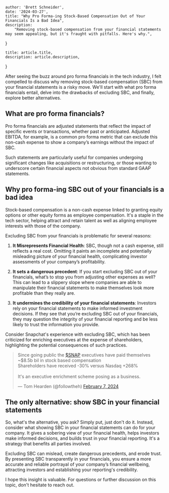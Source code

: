
    author: 'Brett Schneider',
    date: '2024-03-27',
    title: "Why Pro Forma-ing Stock-Based Compensation Out of Your Financials Is a Bad Idea",
    description:
        "Removing stock-based compensation from your financial statements may seem appealing, but it's fraught with pitfalls. Here's why.",
}

    title: article.title,
    description: article.description,
}


After seeing the buzz around pro forma financials in the tech industry, I felt
compelled to discuss why removing stock-based compensation (SBC) from your
financial statements is a risky move. We'll start with what pro forma financials
entail, delve into the drawbacks of excluding SBC, and finally, explore better
alternatives.

## What are pro forma financials?

Pro forma financials are adjusted statements that reflect the impact of specific
events or transactions, whether past or anticipated. Adjusted EBITDA, for
example, is a common pro forma metric that can exclude this non-cash expense to
show a company’s earnings without the impact of SBC.

Such statements are particularly useful for companies undergoing significant
changes like acquisitions or restructuring, or those wanting to underscore
certain financial aspects not obvious from standard GAAP statements.


## Why pro forma-ing SBC out of your financials is a bad idea

Stock-based compensation is a non-cash expense linked to granting equity options
or other equity forms as employee compensation. It's a staple in the tech
sector, helping attract and retain talent as well as aligning employee interests
with those of the company.

Excluding SBC from your financials is problematic for several reasons:

1. **It Misrepresents Financial Health**: SBC, though not a cash expense, still
   reflects a real cost. Omitting it paints an incomplete and potentially
   misleading picture of your financial health, complicating investor
   assessments of your company’s profitability.

2. **It sets a dangerous precedent**: If you start excluding SBC out of your
    financials, what’s to stop you from adjusting other expenses as well? This
    can lead to a slippery slope where companies are able to manipulate their
    financial statements to make themselves look more profitable than they
    really are.

3. **It undermines the credibility of your financial statements**: Investors
    rely on your financial statements to make informed investment decisions. If
    they see that you’re excluding SBC out of your financials, they may
    question the integrity of your financial reporting and be less likely to
    trust the information you provide.

Consider Snapchat's experience with excluding SBC, which has been criticized for
enriching executives at the expense of shareholders, highlighting the potential
consequences of such practices.

<blockquote class="twitter-tweet">
  <p lang="en" dir="ltr">
    Since going public the
    <a
      href="https://twitter.com/search?q=%24SNAP&amp;src=ctag&amp;ref_src=twsrc%5Etfw"
      >$SNAP</a>
    executives have paid themselves ~$8.5b bil in stock based compensation<br />Shareholders
    have received -30% versus Nasdaq +268%<br /><br />It&#39;s an executive
    enrichment scheme posing as a business.
  </p>
  &mdash; Tom Hearden (@followtheh)
  <a
    href="https://twitter.com/followtheh/status/1755236371155828737?ref_src=twsrc%5Etfw"
    >February 7, 2024</a>
</blockquote>
<script
  async
  src="https://platform.twitter.com/widgets.js"
  charset="utf-8"
></script>


## The only alternative: show SBC in your financial statements

So, what's the alternative, you ask? Simply put, just don't do it. Instead,
consider what showing SBC in your financial statements can do for your company.
It gives a sobering view of your financial health, helps investors make informed
decisions, and builds trust in your financial reporting. It's a strategy that
benefits all parties involved.

Excluding SBC can mislead, create dangerous precedents, and erode trust. By
presenting SBC transparently in your financials, you ensure a more accurate and
reliable portrayal of your company’s financial wellbeing, attracting investors
and establishing your reporting's credibility.

I hope this insight is valuable. For questions or further discussion on this
topic, don't hesitate to reach out.

